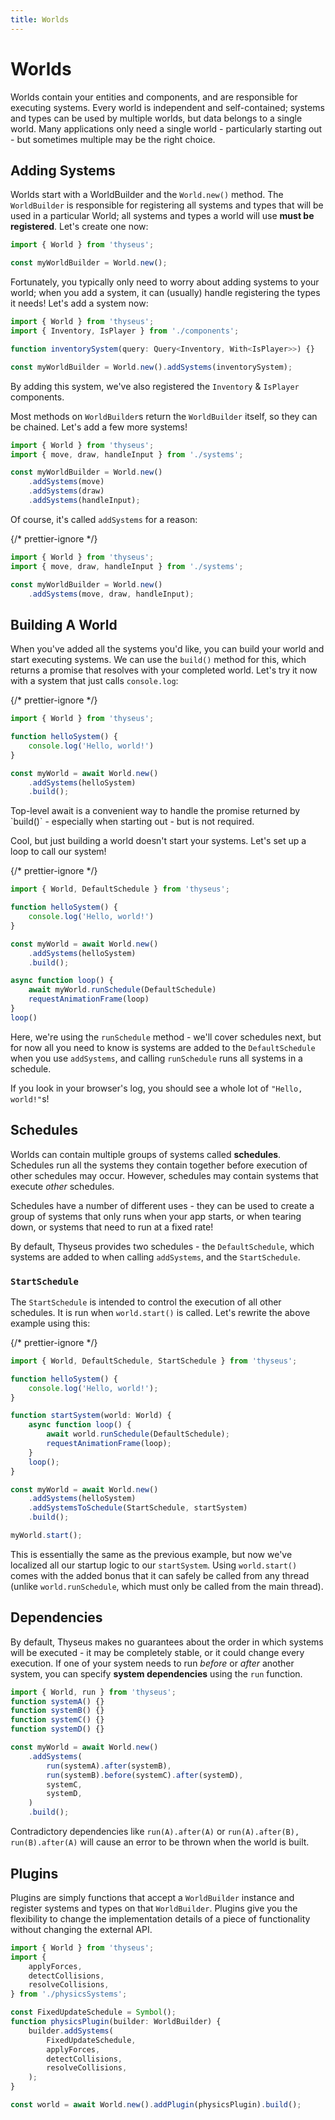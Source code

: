 ```yaml
---
title: Worlds
---
```



# Worlds

Worlds contain your entities and components, and are responsible for executing
systems. Every world is independent and self-contained; systems and types can be
used by multiple worlds, but data belongs to a single world. Many applications
only need a single world - particularly starting out - but sometimes multiple
may be the right choice.

## Adding Systems

Worlds start with a WorldBuilder and the `World.new()` method. The
`WorldBuilder` is responsible for registering all systems and types that will be
used in a particular World; all systems and types a world will use **must be
registered**. Let's create one now:

```ts
import { World } from 'thyseus';

const myWorldBuilder = World.new();
```

Fortunately, you typically only need to worry about adding systems to your
world; when you add a system, it can (usually) handle registering the types it
needs! Let's add a system now:

```ts {2,4}
import { World } from 'thyseus';
import { Inventory, IsPlayer } from './components';

function inventorySystem(query: Query<Inventory, With<IsPlayer>>) {}

const myWorldBuilder = World.new().addSystems(inventorySystem);
```

By adding this system, we've also registered the `Inventory` & `IsPlayer`
components.

Most methods on `WorldBuilder`s return the `WorldBuilder` itself, so they can be
chained. Let's add a few more systems!

```ts {5-7}
import { World } from 'thyseus';
import { move, draw, handleInput } from './systems';

const myWorldBuilder = World.new()
	.addSystems(move)
	.addSystems(draw)
	.addSystems(handleInput);
```

Of course, it's called `addSystems` for a reason:

{/* prettier-ignore */}
```ts {5}
import { World } from 'thyseus';
import { move, draw, handleInput } from './systems';

const myWorldBuilder = World.new()
	.addSystems(move, draw, handleInput);
```

## Building A World

When you've added all the systems you'd like, you can build your world and start
executing systems. We can use the `build()` method for this, which returns a
promise that resolves with your completed world. Let's try it now with a system
that just calls `console.log`:

{/* prettier-ignore */}
```ts {9}
import { World } from 'thyseus';

function helloSystem() {
	console.log('Hello, world!')
}

const myWorld = await World.new()
	.addSystems(helloSystem)
	.build();
```

<Callout type="note">
	Top-level await is a convenient way to handle the promise returned by
	`build()` - especially when starting out - but is not required.
</Callout>

Cool, but just building a world doesn't start your systems. Let's set up a loop
to call our system!

{/* prettier-ignore */}
```ts {11-15}
import { World, DefaultSchedule } from 'thyseus';

function helloSystem() {
	console.log('Hello, world!')
}

const myWorld = await World.new()
	.addSystems(helloSystem)
	.build();

async function loop() {
	await myWorld.runSchedule(DefaultSchedule)
	requestAnimationFrame(loop)
}
loop()
```

Here, we're using the `runSchedule` method - we'll cover schedules next, but for
now all you need to know is systems are added to the `DefaultSchedule` when you
use `addSystems`, and calling `runSchedule` runs all systems in a schedule.

If you look in your browser's log, you should see a whole lot of
`"Hello, world!"`s!

## Schedules

Worlds can contain multiple groups of systems called **schedules**. Schedules
run all the systems they contain together before execution of other schedules
may occur. However, schedules may contain systems that execute _other_
schedules.

Schedules have a number of different uses - they can be used to create a group
of systems that only runs when your app starts, or when tearing down, or systems
that need to run at a fixed rate!

By default, Thyseus provides two schedules - the `DefaultSchedule`, which
systems are added to when calling `addSystems`, and the `StartSchedule`.

### `StartSchedule`

The `StartSchedule` is intended to control the execution of all other schedules.
It is run when `world.start()` is called. Let's rewrite the above example using
this:

{/* prettier-ignore */}
```ts {11-15}
import { World, DefaultSchedule, StartSchedule } from 'thyseus';

function helloSystem() {
	console.log('Hello, world!');
}

function startSystem(world: World) {
	async function loop() {
		await world.runSchedule(DefaultSchedule);
		requestAnimationFrame(loop);
	}
	loop();
}

const myWorld = await World.new()
	.addSystems(helloSystem)
	.addSystemsToSchedule(StartSchedule, startSystem)
	.build();

myWorld.start();
```

This is essentially the same as the previous example, but now we've localized
all our startup logic to our `startSystem`. Using `world.start()` comes with the
added bonus that it can safely be called from any thread (unlike
`world.runSchedule`, which must only be called from the main thread).

## Dependencies

By default, Thyseus makes no guarantees about the order in which systems will be
executed - it may be completely stable, or it could change every execution. If
one of your system needs to run _before_ or _after_ another system, you can
specify **system dependencies** using the `run` function.

```ts {9,10}
import { World, run } from 'thyseus';
function systemA() {}
function systemB() {}
function systemC() {}
function systemD() {}

const myWorld = await World.new()
	.addSystems(
		run(systemA).after(systemB),
		run(systemB).before(systemC).after(systemD),
		systemC,
		systemD,
	)
	.build();
```

Contradictory dependencies like `run(A).after(A)` or
`run(A).after(B), run(B).after(A)` will cause an error to be thrown when the
world is built.

## Plugins

Plugins are simply functions that accept a `WorldBuilder` instance and register
systems and types on that `WorldBuilder`. Plugins give you the flexibility to
change the implementation details of a piece of functionality without changing
the external API.

```ts
import { World } from 'thyseus';
import {
	applyForces,
	detectCollisions,
	resolveCollisions,
} from './physicsSystems';

const FixedUpdateSchedule = Symbol();
function physicsPlugin(builder: WorldBuilder) {
	builder.addSystems(
		FixedUpdateSchedule,
		applyForces,
		detectCollisions,
		resolveCollisions,
	);
}

const world = await World.new().addPlugin(physicsPlugin).build();
```
